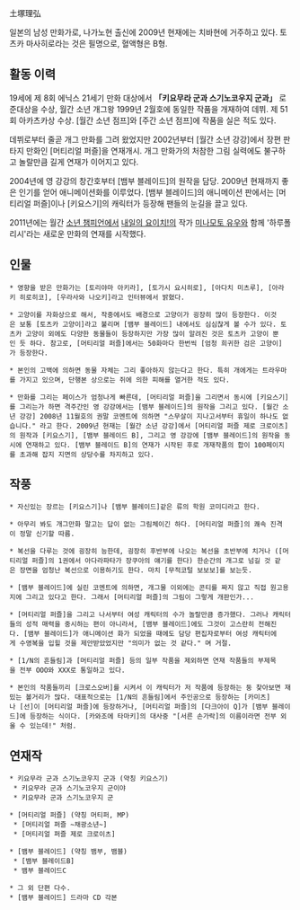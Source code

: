 土塚理弘

일본의 남성 만화가로, 나가노현 출신에 2009년 현재에는 치바현에 거주하고 있다. 토츠카 마사히로라는 것은 필명으로, 혈액형은 B형. 

== 활동 이력 ==

19세에 제 8회 에닉스 21세기 만화 대상에서 '''「키요무라 군과 스기노코우지 군과」''' 로 준대상을 수상, 월간 소년 개그왕 1999년 2월호에 동일한 작품을 개재하여 데뷔. 제 51회 아카츠카상 수상. [월간 소년 점프]와 [주간 소년 점프]에 작품을 실은 적도 있다.

데뷔로부터 줄곧 개그 만화를 그려 왔었지만 2002년부터 [월간 소년 강강]에서 장편 판타지 만화인 [머티리얼 퍼즐]을 연재개시. 개그 만화가의 처참한 그림 실력에도 불구하고 놀랄만큼 길게 연재가 이어지고 있다.

2004년에 영 강강의 창간호부터 [뱀부 블레이드]의 원작을 담당. 2009년 현재까지 좋은 인기를 얻어 애니메이션화를 이루었다. [뱀부 블레이드]의 애니메이션 판에서는 [머티리얼 퍼즐]이나 [키요스기]의 캐릭터가 등장해 팬들의 눈길을 끌고 있다.

2011년에는 월간 [[소년 챔피언]]에서 [[내일의 요이치!]]의 작가 [[미나모토 유우]]와 함께 '하루폴리시'라는 새로운 만화의 연재를 시작했다.

== 인물 ==

 * 영향을 받은 만화가는 [토리야마 아키라], [토가시 요시히로], [아다치 미츠루], [아라키 히로히코], [우라사와 나오키]라고 인터뷰에서 밝혔다.

 * 고양이를 자화상으로 해서, 작중에서도 배경으로 고양이가 굉장히 많이 등장한다. 이것은 보통 [토츠카 고양이]라고 불리며 [뱀부 블레이드] 내에서도 심심찮게 볼 수가 있다. 토츠카 고양이 외에도 다양한 동물들이 등장하지만 가장 많이 알려진 것은 토츠카 고양이 뿐인 듯 하다. 참고로, [머티리얼 퍼즐]에서는 50화마다 한번씩 [엄청 희귀한 검은 고양이]가 등장한다.

 * 본인의 고백에 의하면 동물 자체는 그리 좋아하지 않는다고 한다. 특히 개에게는 트라우마를 가지고 있으며, 단행본 상으로는 쥐에 의한 피해를 열거한 적도 있다.

 * 만화를 그리는 페이스가 엄청나게 빠른데, [머티리얼 퍼즐]을 그리면서 동시에 [키요스기]를 그리는가 하면 격주간인 영 강강에서는 [뱀부 블레이드]의 원작을 그리고 있다. [월간 소년 강강] 2008년 11월호의 권말 코멘트에 의하면 "스무살이 지나고서부터 휴일이 하나도 없습니다." 라고 한다. 2009년 현재는 [월간 소년 강강]에서 [머티리얼 퍼즐 제로 크로이츠]의 원작과 [키요스기], [뱀부 블레이드 B], 그리고 영 강강에 [뱀부 블레이드]의 원작을 동시에 연재하고 있다. [뱀부 블레이드 B]의 연재가 시작된 후로 개재작품의 합이 100페이지를 초과해 잡지 지면의 상당수를 차지하고 있다.


== 작풍 ==

 * 자신있는 장르는 [키요스기]나 [뱀부 블레이드]같은 류의 학원 코미디라고 한다.

 * 아무리 봐도 개그만화 말고는 답이 없는 그림체이긴 하다. [머티리얼 퍼즐]의 쾌속 진격이 정말 신기할 따름.

 * 복선을 다루는 것에 굉장히 능한데, 굉장히 후반부에 나오는 복선을 초반부에 치거나 ([머티리얼 퍼즐]의 1권에서 아다라파타가 장쿠아의 얘기를 한다) 한순간의 개그로 넘길 것 같은 장면을 엄청난 복선으로 이용하기도 한다. 마치 [무적코털 보보보]를 보는듯.

 * [뱀부 블레이드]에 실린 코멘트에 의하면, 개그물 이외에는 콘티를 짜지 않고 직접 원고용지에 그리고 있다고 한다. 그래서 [머티리얼 퍼즐]의 그림이 그렇게 개판인가... 

 * [머티리얼 퍼즐]을 그리고 나서부터 여성 캐릭터의 수가 놀랄만큼 증가했다. 그러나 캐릭터들의 성적 매력을 중시하는 편이 아니라서, [뱀부 블레이드]에도 그것이 고스란히 전해진다. [뱀부 블레이드]가 애니메이션 화가 되었을 때에도 담당 편집자로부터 여성 캐릭터에게 수영복을 입힐 것을 제안받았었지만 "의미가 없는 것 같다." 며 거절.

 * [1/N의 흔들림]과 [머티리얼 퍼즐] 등의 일부 작품을 제외하면 연재 작품들의 부제목을 전부 OOO와 XXX로 통일하고 있다.

 * 본인의 작품들끼리 [크로스오버]를 시켜서 이 캐릭터가 저 작품에 등장하는 둥 찾아보면 재밌는 볼거리가 많다. 대표적으로는 [1/N의 흔들림]에서 주인공으로 등장하는 [카미츠]나 [선]이 [머티리얼 퍼즐]에 등장하거나, [머티리얼 퍼즐]의 [다크아이 Q]가 [뱀부 블레이드]에 등장하는 식이다. [카와조에 타마키]의 대사중 "[서른 손가락]의 이름이라면 전부 외울 수 있는데!" 처럼.


== 연재작 ==

 * 키요무라 군과 스기노코우지 군과 (약칭 키요스기)
  * 키요무라 군과 스기노코우지 군이야
  * 키요무라 군과 스기노코우지 군

 * [머티리얼 퍼즐] (약칭 머티퍼, MP)
  * [머티리얼 퍼즐 ~채광소년~]
  * [머티리얼 퍼즐 제로 크로이츠]

 * [뱀부 블레이드] (약칭 뱀부, 뱀블)
  * [뱀부 블레이드B]
  * 뱀부 블레이드C

 * 그 외 단편 다수.
 * [뱀부 블레이드] 드라마 CD 각본




  
